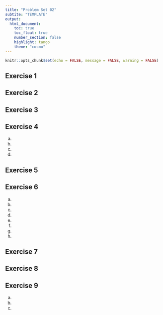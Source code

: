 ```yaml
---
title: "Problem Set 02"
subtite: "TEMPLATE"
output: 
  html_document:
    toc: true
    toc_float: true
    number_section: false
    highlight: tango
    theme: "cosmo"
---
```


```r
knitr::opts_chunk$set(echo = FALSE, message = FALSE, warning = FALSE)
```

## Exercise 1

## Exercise 2

## Exercise 3

## Exercise 4

a)

b)

c)

d)

## Exercise 5

## Exercise 6

a) 

b)

c)

d)

e)

f)

g)

h)

## Exercise 7

## Exercise 8

## Exercise 9

a) 

b) 

c) 